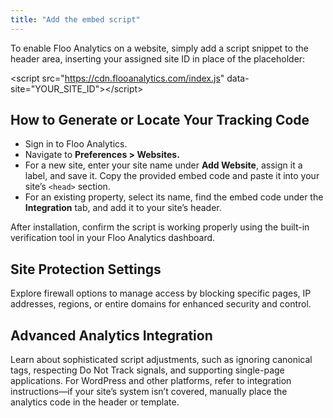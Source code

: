 ```yaml
---
title: "Add the embed script"
---
```


To enable Floo Analytics on a website, simply add a script snippet to the header area, inserting your assigned site ID in place of the placeholder:

\<script src="https://cdn.flooanalytics.com/index.js" data-site="YOUR_SITE_ID"\>\</script\>

## How to Generate or Locate Your Tracking Code

- Sign in to Floo Analytics.
- Navigate to **Preferences \> Websites.**
- For a new site, enter your site name under **Add Website**, assign it a label, and save it. Copy the provided embed code and paste it into your site’s `<head>` section.
- For an existing property, select its name, find the embed code under the **Integration** tab, and add it to your site’s header.

After installation, confirm the script is working properly using the built-in verification tool in your Floo Analytics dashboard.

## Site Protection Settings

Explore firewall options to manage access by blocking specific pages, IP addresses, regions, or entire domains for enhanced security and control.

## Advanced Analytics Integration

Learn about sophisticated script adjustments, such as ignoring canonical tags, respecting Do Not Track signals, and supporting single-page applications. For WordPress and other platforms, refer to integration instructions—if your site’s system isn’t covered, manually place the analytics code in the header or template.
